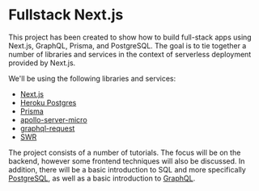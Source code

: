 # Fullstack Next.js

This project has been created to show how to build full-stack apps using Next.js, GraphQL, Prisma, and PostgreSQL. The goal is to tie together a number of libraries and services in the context of serverless deployment provided by Next.js.

We'll be using the following libraries and services:

- [Next.js](https://nextjs.org/)
- [Heroku Postgres](https://www.heroku.com/postgres)
- [Prisma](https://www.prisma.io/)
- [apollo-server-micro](https://github.com/apollographql/apollo-server/tree/main/packages/apollo-server-micro)
- [graphql-request](https://github.com/prisma-labs/graphql-request)
- [SWR](https://swr.vercel.app/)

The project consists of a number of tutorials.
The focus will be on the backend, however some frontend techniques will also be discussed. In addition,
there will be a basic introduction to SQL and more specifically [PostgreSQL](/sql/intro), as well as a basic introduction to [GraphQL](/graphql).
